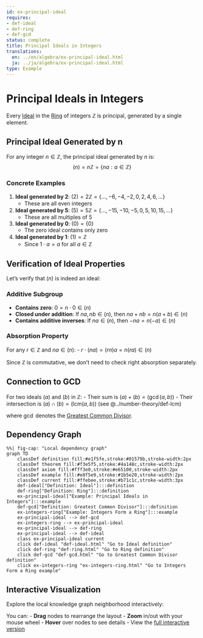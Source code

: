 ```yaml
---
id: ex-principal-ideal
requires:
- def-ideal
- def-ring
- def-gcd
status: complete
title: Principal Ideals in Integers
translations:
  en: ../en/algebra/ex-principal-ideal.html
  ja: ../ja/algebra/ex-principal-ideal.html
type: Example
---
```


# Principal Ideals in Integers

Every [Ideal](def-ideal.qmd) in the [Ring](def-ring.qmd) of integers $\mathbb{Z}$ is principal, generated by a single element.

## Principal Ideal Generated by n

For any integer $n \in \mathbb{Z}$, the principal ideal generated by $n$ is:
$$(n) = n\mathbb{Z} = \{na : a \in \mathbb{Z}\}$$

### Concrete Examples

1. **Ideal generated by 2**: $(2) = 2\mathbb{Z} = \{..., -6, -4, -2, 0, 2, 4, 6, ...\}$
   - These are all even integers

2. **Ideal generated by 5**: $(5) = 5\mathbb{Z} = \{..., -15, -10, -5, 0, 5, 10, 15, ...\}$
   - These are all multiples of 5

3. **Ideal generated by 0**: $(0) = \{0\}$
   - The zero ideal contains only zero

4. **Ideal generated by 1**: $(1) = \mathbb{Z}$
   - Since $1 \cdot a = a$ for all $a \in \mathbb{Z}$

## Verification of Ideal Properties

Let's verify that $(n)$ is indeed an ideal:

### Additive Subgroup
- **Contains zero**: $0 = n \cdot 0 \in (n)$
- **Closed under addition**: If $na, nb \in (n)$, then $na + nb = n(a + b) \in (n)$
- **Contains additive inverses**: If $na \in (n)$, then $-na = n(-a) \in (n)$

### Absorption Property
For any $r \in \mathbb{Z}$ and $na \in (n)$:
- $r \cdot (na) = (rn)a = n(ra) \in (n)$

Since $\mathbb{Z}$ is commutative, we don't need to check right absorption separately.

## Connection to GCD

For two ideals $(a)$ and $(b)$ in $\mathbb{Z}$:
- Their sum is $(a) + (b) = (\gcd(a,b))$
- Their intersection is $(a) \cap (b) = (\text{lcm}(a,b))$ (see @../number-theory/def-lcm)

where $\gcd$ denotes the [Greatest Common Divisor](../number-theory/def-gcd.qmd).

## Dependency Graph

```mermaid
%%| fig-cap: "Local dependency graph"
graph TD
    classDef definition fill:#e1f5fe,stroke:#01579b,stroke-width:2px
    classDef theorem fill:#f3e5f5,stroke:#4a148c,stroke-width:2px
    classDef axiom fill:#fff3e0,stroke:#e65100,stroke-width:2px
    classDef example fill:#e8f5e9,stroke:#1b5e20,stroke-width:2px
    classDef current fill:#ffebee,stroke:#b71c1c,stroke-width:3px
    def-ideal["Definition: Ideal"]:::definition
    def-ring["Definition: Ring"]:::definition
    ex-principal-ideal["Example: Principal Ideals in Integers"]:::example
    def-gcd["Definition: Greatest Common Divisor"]:::definition
    ex-integers-ring["Example: Integers Form a Ring"]:::example
    ex-principal-ideal --> def-gcd
    ex-integers-ring --> ex-principal-ideal
    ex-principal-ideal --> def-ring
    ex-principal-ideal --> def-ideal
    class ex-principal-ideal current
    click def-ideal "def-ideal.html" "Go to Ideal definition"
    click def-ring "def-ring.html" "Go to Ring definition"
    click def-gcd "def-gcd.html" "Go to Greatest Common Divisor definition"
    click ex-integers-ring "ex-integers-ring.html" "Go to Integers Form a Ring example"
```

## Interactive Visualization

Explore the local knowledge graph neighborhood interactively:

::: {.graph-viz data-id="ex-principal-ideal" data-width="700" data-height="500"}
:::

You can:
- **Drag** nodes to rearrange the layout
- **Zoom** in/out with your mouse wheel
- **Hover** over nodes to see details
- View the [full interactive version](../../output/interactive/en/ex-principal-ideal.html){target="_blank"}

